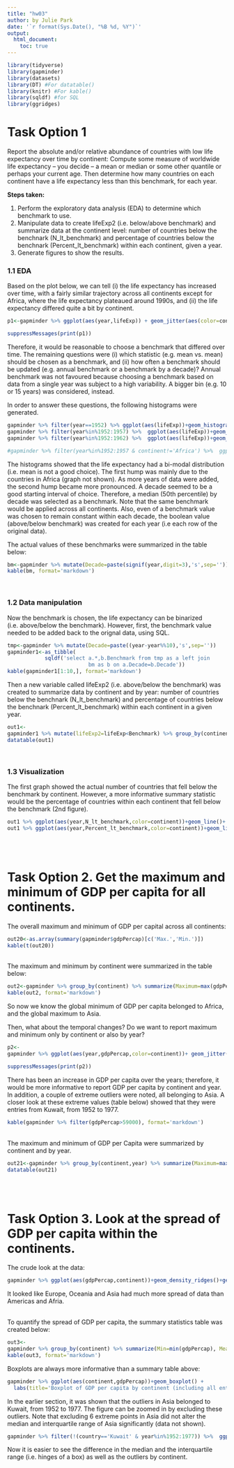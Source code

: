 ```yaml
---
title: "hw03"
author: by Julie Park
date: '`r format(Sys.Date(), "%B %d, %Y")`'
output: 
  html_document:
    toc: true
---    
```



```r
library(tidyverse)
library(gapminder)
library(datasets)
library(DT) #For datatable()
library(knitr) #For kable()
library(sqldf) #for SQL
library(ggridges)
```

# Task Option 1
Report the absolute and/or relative abundance of countries with low life expectancy over time by continent: Compute some measure of worldwide life expectancy – you decide – a mean or median or some other quantile or perhaps your current age. Then determine how many countries on each continent have a life expectancy less than this benchmark, for each year.

__Steps taken:__

1. Perform the exploratory data analysis (EDA) to determine which benchmark to use.
2. Manipulate data to create lifeExp2 (i.e. below/above benchmark) and summarize data at the continent level: number of countries below the benchnark (N_lt_benchmark) and percentage of countries below the benchnark (Percent_lt_benchmark) within each continent, given a year.
3. Generate figures to show the results.

### 1.1 EDA
Based on the plot below, we can tell (i) the life expectancy has increased over time, with a fairly similar trajectory across all continents except for Africa, where the life expectancy plateaued around 1990s, and (ii) the life expectancy differed quite a bit by continent.  
```r
p1<-gapminder %>% ggplot(aes(year,lifeExp)) + geom_jitter(aes(color=continent)) + geom_smooth(aes(color=continent))

suppressMessages(print(p1))
```

Therefore, it would be reasonable to choose a benchmark that differed over time.  The remaining questions were (i) which statistic (e.g. mean vs. mean) should be chosen as a benchmark, and (ii) how often a benchmark should be updated (e.g. annual benchmark or a benchmark by a decade)?  Annual benchmark was not favoured because choosing a benchmark based on data from a single year was subject to a high variability.  A bigger bin (e.g. 10 or 15 years) was considered, instead.

In order to answer these questions, the following histograms were generated.
```r
gapminder %>% filter(year==1952) %>% ggplot(aes(lifeExp))+geom_histogram(bins=50) + labs(title='For year 1952')
gapminder %>% filter(year%in%1952:1957) %>%  ggplot(aes(lifeExp))+geom_histogram(bins=50) + labs(title='For years 1952 & 1957')
gapminder %>% filter(year%in%1952:1962) %>%  ggplot(aes(lifeExp))+geom_histogram(bins=50) + labs(title='For years 1952, 1957 & 1962')

#gapminder %>% filter(year%in%1952:1957 & continent!='Africa') %>%  ggplot(aes(lifeExp))+geom_histogram()
```

The histograms showed that the life expectancy had a bi-modal distribution (i.e. mean is not a good choice).  The first hump was mainly due to the countries in Africa (graph not shown).  As more years of data were added, the second hump became more pronounced. A decade seemed to be a good starting interval of choice.  Therefore, a median (50th percentile) by decade was selected as a benchmark.  Note that the same benchmark would be applied across all continents.  Also, even of a benchmark value was chosen to remain constant within each decade, the boolean value (above/below benchmark) was created for each year (i.e each row of the original data).


The actual values of these benchmarks were summarized in the table below:
```r
bm<-gapminder %>% mutate(Decade=paste(signif(year,digit=3),'s',sep='')) %>% group_by(Decade) %>% summarize(Benchmark=median(lifeExp))
kable(bm, format='markdown')
```

<br/> 

### 1.2 Data manipulation
Now the benchmark is chosen, the life expectancy can be binarized (i.e. above/below the benchmark).  However, first, the benchmark value needed to be added back to the orignal data, using SQL.

```r
tmp<-gapminder %>% mutate(Decade=paste((year-year%%10),'s',sep='')) 
gapminder1<-as_tibble(
            sqldf('select a.*,b.Benchmark from tmp as a left join 
                          bm as b on a.Decade=b.Decade'))
kable(gapminder1[1:10,], format='markdown')
```

Then a new variable called lifeExp2 (i.e. above/below the benchmark) was created to summarize data by continent and by year: number of countries below the benchnark (N_lt_benchmark) and percentage of countries below the benchnark (Percent_lt_benchmark) within each continent in a given year.
```r
out1<-
gapminder1 %>% mutate(lifeExp2=lifeExp<Benchmark) %>% group_by(continent,year) %>% summarize(N_lt_benchmark=sum(lifeExp2), N_total=n(), Percent_lt_benchmark=round(100*mean(lifeExp2),2)) 
datatable(out1)
```

<br/> 

### 1.3 Visualization
The first graph showed the actual number of countries that fell below the benchmark by continent.  However, a more informative summary statistic would be the percentage of countries within each continent that fell below the benchmark (2nd figure).
```r
out1 %>% ggplot(aes(year,N_lt_benchmark,color=continent))+geom_line()+ labs(title='Number of countries below the benchmark life expectancy over time', x='Year',y='# below benchmark')
out1 %>% ggplot(aes(year,Percent_lt_benchmark,color=continent))+geom_line()+labs(title='% of countries below the benchmark life expectancy over time', x='Year',y='# below benchmark')
```



<br/> <br/>

# Task Option 2. Get the maximum and minimum of GDP per capita for all continents.

The overall maximum and minimum of GDP per capital across all continents:
```r
out20<-as.array(summary(gapminder$gdpPercap)[c('Max.','Min.')])
kable(t(out20))
```

<br/>
The maximum and minimum by continent were summarized in the table below:
```r
out2<-gapminder %>% group_by(continent) %>% summarize(Maximum=max(gdpPercap), Minimum=min(gdpPercap))
kable(out2, format='markdown')
```
So now we know the global minimum of GDP per capita belonged to Africa, and the global maximum to Asia.

Then, what about the temporal changes?  Do we want to report maximum and minimum only by continent or also by year?
```r
p2<-
gapminder %>% ggplot(aes(year,gdpPercap,color=continent))+ geom_jitter() + geom_smooth() + labs(title='Trajectory of GDP per capita by continent')

suppressMessages(print(p2))
```

There has been an increase in GDP per capita over the years; therefore, it would be more informative to report GDP per capita by continent and year.  In addition, a couple of extreme outliers were noted, all belonging to Asia.  A closer look at these extreme values (table below) showed that they were entries from Kuwait, from 1952 to 1977.
```r
kable(gapminder %>% filter(gdpPercap>59000), format='markdown')
```

<br/>
The maximum and minimum of GDP per Capita were summarized by continent and by year.

```r
out21<-gapminder %>% group_by(continent,year) %>% summarize(Maximum=max(gdpPercap), Minimum=min(gdpPercap))
datatable(out21)


```


<br/> <br/>

# Task Option 3. Look at the spread of GDP per capita within the continents.

The crude look at the data:
```r
gapminder %>% ggplot(aes(gdpPercap,continent))+geom_density_ridges()+geom_point(alpha=0.2) 
```

It looked like Europe, Oceania and Asia had much more spread of data than Americas and Afria.  

<br/>
To quantify the spread of GDP per capita, the summary statistics table was created below:
```r
out3<-
gapminder %>% group_by(continent) %>% summarize(Min=min(gdpPercap), Mean=mean(gdpPercap), Q1=quantile(gdpPercap,0.25), Median=median(gdpPercap), Q3=quantile(gdpPercap, 0.75), Max=max(gdpPercap))
kable(out3, format='markdown')
```

Boxplots are always more informative than a summary table above:
```r
gapminder %>% ggplot(aes(continent,gdpPercap))+geom_boxplot() +
  labs(title='Boxplot of GDP per capita by continent (including all entries)')
```

In the earlier section, it was shown that the outliers in Asia belonged to Kuwait, from 1952 to 1977.  The figure can be zoomed in by excluding these outliers.  Note that excluding 6 extreme points in Asia did not alter the median and interquartile range of Asia significantly (data not shown).
```r
gapminder %>% filter(!(country=='Kuwait' & year%in%1952:1977)) %>%  ggplot(aes(continent,gdpPercap))+geom_boxplot() + labs(title='Boxplot of GDP per capita by continent (excluding extreme outliers)')
```

Now it is easier to see the difference in the median and the interquartile range (i.e. hinges of a box) as well as the outliers by continent.